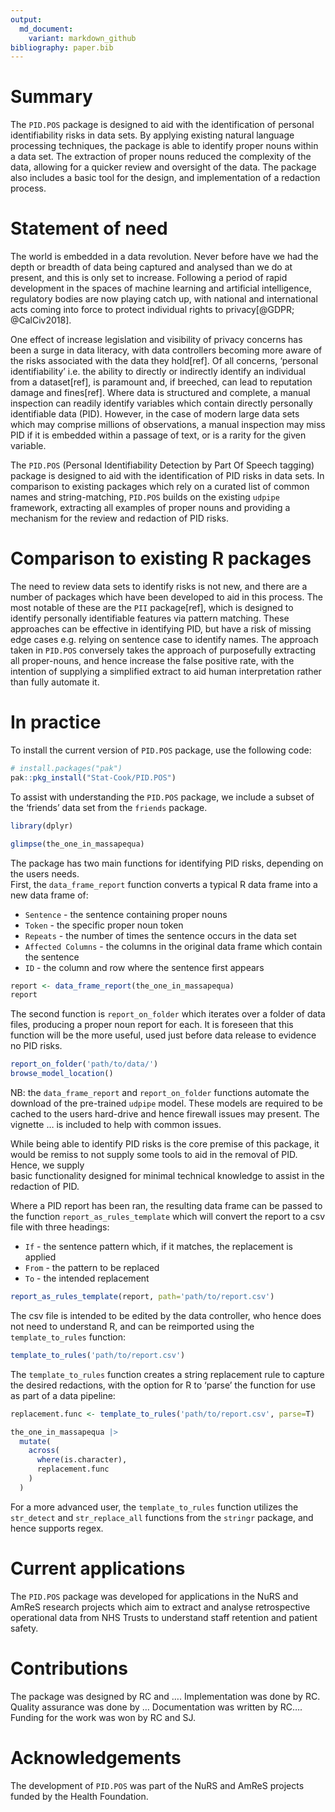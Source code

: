 ```yaml
---
output: 
  md_document:
    variant: markdown_github
bibliography: paper.bib
---
```

  
# Summary

The `PID.POS` package is designed to aid with the identification of personal identifiability risks in data sets.
By applying existing natural language processing techniques, the package is able to identify proper nouns within a
data set.  The extraction of proper nouns reduced the complexity of the data, allowing for a quicker review and 
oversight of the data.  The package also includes a basic tool for the design, and 
implementation of a redaction process.  

# Statement of need  

The world is embedded in a data revolution.  Never before have we had the depth or breadth of data being captured 
and analysed than we do at present, and this is only set to increase.  Following a period of rapid  development 
in the spaces of machine learning and artificial intelligence, regulatory bodies are now playing catch up, with 
national and international acts coming into force to protect individual rights to privacy[\@GDPR; \@CalCiv2018].  

One effect of increase legislation and visibility of privacy concerns has been a surge in data literacy,  with
data controllers becoming more aware of the risks associated with the data they hold[ref].  Of all concerns, 'personal
identifiability' i.e. the ability to directly or indirectly identify an individual from a dataset[ref], is paramount 
and, if breeched, can lead to reputation damage and fines[ref]. Where data is structured and  complete, a manual inspection 
can readily  identify variables which contain directly personally identifiable data (PID).  However, in the case of 
modern large data sets which may comprise millions of observations,  a manual inspection may miss PID if it is 
embedded within a passage of text, or is a rarity for the given variable.  

The `PID.POS` (Personal Identifiability Detection by Part Of Speech tagging) package is designed to aid 
with the identification of PID risks in data sets.   In comparison to existing packages which rely on a curated list
of common names and string-matching, `PID.POS` builds on the existing `udpipe` framework, extracting all examples of 
proper nouns and providing a mechanism for the review and redaction of PID risks.


# Comparison to existing R packages

The need to review data sets to identify risks is not new, and there are a number of packages which have been developed
to aid in this process.  The most notable of these are the `PII` package[ref], which is designed to 
identify personally identifiable features via pattern matching. These approaches can be effective in 
identifying PID, but have a risk of missing edge cases e.g. relying on sentence case  to identify names. The 
approach taken in `PID.POS` conversely takes the approach of purposefully extracting all proper-nouns, and hence
increase the false positive rate, with the intention of supplying a simplified extract to aid  human interpretation 
rather than fully automate it.

# In practice

To install the current version of `PID.POS` package, use the following code:

``` r
# install.packages("pak")
pak::pkg_install("Stat-Cook/PID.POS")
```

To assist with understanding the `PID.POS` package, we include a subset of the 'friends' 
data set from the `friends` package.

``` r
library(dplyr)

glimpse(the_one_in_massapequa)
```

The package has two main functions for identifying PID  risks, depending on the users needs.  
First, the `data_frame_report` function converts a typical R data frame into a new data frame of:

* `Sentence` - the sentence containing proper nouns
* `Token` - the specific proper noun token 
* `Repeats` - the number of times the sentence occurs in the data set
* `Affected Columns` - the columns in the original data frame which contain the sentence
* `ID` - the column and row where the sentence first appears

``` r
report <- data_frame_report(the_one_in_massapequa)
report
```

The second function is `report_on_folder` which iterates over a folder of data files,
producing a proper noun report for each.  It is foreseen that this function will 
be the more useful, used just before data release to evidence no PID risks.

``` r
report_on_folder('path/to/data/')
browse_model_location()
```    

NB: the `data_frame_report` and `report_on_folder` functions automate the download 
of the pre-trained `udpipe` model.  These models are required to be cached to the users 
hard-drive and hence firewall issues may present.  The vignette ... is included to 
help with common issues.

While being able to identify PID risks is the core premise of this package, it would be 
remiss to not supply some tools to aid in the removal of PID.  Hence, we supply  
basic functionality designed for minimal technical knowledge to assist in the 
redaction of PID.

Where a PID report has been ran, the resulting data frame can be passed to the function 
`report_as_rules_template` which will convert the report to a csv file with three headings:

* `If` - the sentence pattern which, if it matches, the replacement is applied
* `From` - the pattern to be replaced
* `To` - the intended replacement

``` r
report_as_rules_template(report, path='path/to/report.csv')
```

The csv file is intended to be edited by the data controller, who hence does not need 
to understand R, and can be reimported using the `template_to_rules` function:

``` r
template_to_rules('path/to/report.csv')
```

The  `template_to_rules` function creates a string replacement rule to capture the 
desired redactions, with the option for R to 'parse' the function for use as part of a data
pipeline:

``` r
replacement.func <- template_to_rules('path/to/report.csv', parse=T)

the_one_in_massapequa |>
  mutate(
    across(
      where(is.character),
      replacement.func
    )
  )

```

For a more advanced user, the `template_to_rules` function utilizes the `str_detect` and 
`str_replace_all` functions from the `stringr` package, and hence supports regex. 

# Current applications

The `PID.POS` package was developed for applications in the NuRS and AmReS research projects
which aim to extract and analyse retrospective operational data from NHS Trusts to understand
staff retention and patient safety.

# Contributions

The package was designed by RC and .... Implementation was done by RC. Quality assurance was 
done by ... Documentation was written by RC.... Funding for the work was won by RC and SJ.

# Acknowledgements

The development of `PID.POS` was part of the NuRS and AmReS projects funded by the
Health Foundation.




